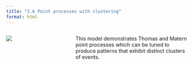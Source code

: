 ```yaml
---
title: "2.6 Point processes with clustering"
format: html
---
```


:::: {.columns}
::: {.column width=35%}
[![](2.6-cluster.png)](2.6-cluster-using-R.nlogox)
:::

::: {.column width=65%}
This model demonstrates Thomas and Matern point processes which can be tuned to produce patterns that exhibit distinct clusters of events.
:::
::::
